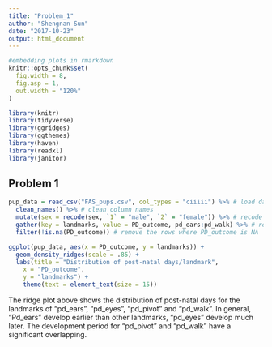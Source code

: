 ```yaml
---
title: "Problem_1"
author: "Shengnan Sun"
date: "2017-10-23"
output: html_document
---
```


```r
#embedding plots in rmarkdown
knitr::opts_chunk$set(
  fig.width = 8,
  fig.asp = 1,
  out.width = "120%"
)
```

```r
library(knitr)
library(tidyverse)
library(ggridges)
library(ggthemes)
library(haven)
library(readxl)
library(janitor)
```

## Problem 1

```r
pup_data = read_csv("FAS_pups.csv", col_types = "ciiiii") %>% # load data
  clean_names() %>% # clean column names
  mutate(sex = recode(sex, `1` = "male", `2` = "female")) %>% # recode sex as male and female
  gather(key = landmarks, value = PD_outcome, pd_ears:pd_walk) %>% # reshape from wide to long 
  filter(!is.na(PD_outcome)) # remove the rows where PD_outcome is NA
```

```r
ggplot(pup_data, aes(x = PD_outcome, y = landmarks)) + 
  geom_density_ridges(scale = .85) +
  labs(title = "Distribution of post-natal days/landmark",
    x = "PD_outcome",
    y = "landmarks") + 
    theme(text = element_text(size = 15))
```

The ridge plot above shows the distribution of post-natal days for the landmarks of "pd_ears", "pd_eyes", "pd_pivot" and "pd_walk". In general, "Pd_ears" develop earlier than other landmarks, "pd_eyes" develop much later. The development period for "pd_pivot" and "pd_walk" have a significant overlapping.